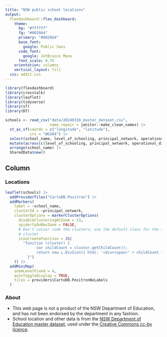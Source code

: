 ```yaml
---
title: "NSW public school locations"
output: 
  flexdashboard::flex_dashboard:
    theme:
      bg: "#ffffff"
      fg: "#002664" 
      primary: "#002664"
      base_font:
        google: Public Sans
      code_font:
        google: JetBrains Mono
      font_scale: 0.75
    orientation: columns
    vertical_layout: fill
  css: addit.css
---
```


```r
library(flexdashboard)
library(crosstalk)
library(leaflet)
library(tidyverse)
library(sf)
library(DT)
```

```r
schools <- read_csv("data/20240310_master_dataset.csv",
                    name_repair = janitor::make_clean_names) |>
  st_as_sf(coords = c("longitude", "latitude"),
           crs = "WGS84") |>
  select(school_name, level_of_schooling, principal_network, operational_directorate) |>
  mutate(across(c(level_of_schooling, principal_network, operational_directorate), factor)) |>
  arrange(school_name) |>
  SharedData$new()
```

Column {.tabset}
-----------------------------------------------------------------------

### Locations 

```r
leaflet(schools) |>
  addProviderTiles("CartoDB.Positron") |>
  addMarkers(
    label = ~school_name,
    clusterId = ~principal_network,
    clusterOptions = markerClusterOptions(
      disableClusteringAtZoom = 13,
      spiderfyOnMaxZoom = FALSE,
      # Don't colour code the clusters; use the default class for the smallest
      # cluster
      iconCreateFunction = JS(
        "function (cluster) {
		      var childCount = cluster.getChildCount();
		      return new L.DivIcon({ html: '<div><span>' + childCount + '</span></div>', className: 'marker-cluster marker-cluster-small', iconSize: new L.Point(40, 40) });
	      }")
    )) |>
  addMiniMap(
    zoomLevelFixed = 4,
    autoToggleDisplay = TRUE,
    tiles = providers$CartoDB.PositronNoLabels
  )
```

### About {.tabset}

- This web page is not a product of the NSW Department of Education, and has not been endorsed by the department in any fashion. 
- School location and other data is from the [NSW Department of Education master dataset](https://data.cese.nsw.gov.au/data/dataset/nsw-public-schools-master-dataset), used under the [Creative Commons cc-by licence](https://opendefinition.org/licenses/cc-by/).
